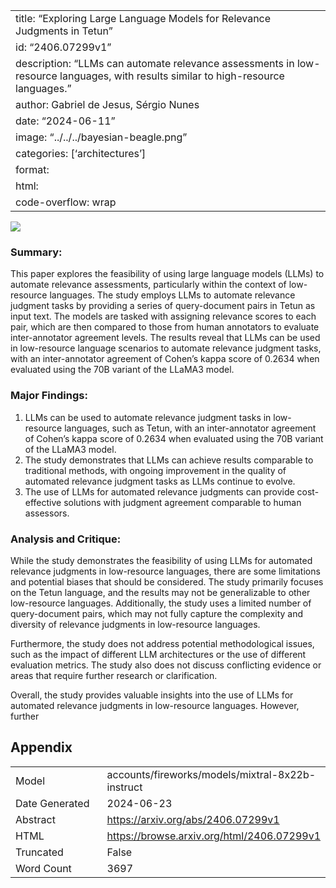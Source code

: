 
---
title: "Exploring Large Language Models for Relevance Judgments in Tetun"
id: "2406.07299v1"
description: "LLMs can automate relevance assessments in low-resource languages, with results similar to high-resource languages."
author: Gabriel de Jesus, Sérgio Nunes
date: "2024-06-11"
image: "../../../bayesian-beagle.png"
categories: ['architectures']
format:
  html:
    code-overflow: wrap
---

![](../../../bayesian-beagle.png)

### Summary:

This paper explores the feasibility of using large language models (LLMs) to automate relevance assessments, particularly within the context of low-resource languages. The study employs LLMs to automate relevance judgment tasks by providing a series of query-document pairs in Tetun as input text. The models are tasked with assigning relevance scores to each pair, which are then compared to those from human annotators to evaluate inter-annotator agreement levels. The results reveal that LLMs can be used in low-resource language scenarios to automate relevance judgment tasks, with an inter-annotator agreement of Cohen’s kappa score of 0.2634 when evaluated using the 70B variant of the LLaMA3 model.

### Major Findings:

1. LLMs can be used to automate relevance judgment tasks in low-resource languages, such as Tetun, with an inter-annotator agreement of Cohen’s kappa score of 0.2634 when evaluated using the 70B variant of the LLaMA3 model.
2. The study demonstrates that LLMs can achieve results comparable to traditional methods, with ongoing improvement in the quality of automated relevance judgment tasks as LLMs continue to evolve.
3. The use of LLMs for automated relevance judgments can provide cost-effective solutions with judgment agreement comparable to human assessors.

### Analysis and Critique:

While the study demonstrates the feasibility of using LLMs for automated relevance judgments in low-resource languages, there are some limitations and potential biases that should be considered. The study primarily focuses on the Tetun language, and the results may not be generalizable to other low-resource languages. Additionally, the study uses a limited number of query-document pairs, which may not fully capture the complexity and diversity of relevance judgments in low-resource languages.

Furthermore, the study does not address potential methodological issues, such as the impact of different LLM architectures or the use of different evaluation metrics. The study also does not discuss conflicting evidence or areas that require further research or clarification.

Overall, the study provides valuable insights into the use of LLMs for automated relevance judgments in low-resource languages. However, further

## Appendix

|          |          |
|----------|----------|
| Model     | accounts/fireworks/models/mixtral-8x22b-instruct       |
| Date Generated     | 2024-06-23       |
| Abstract | [https://arxiv.org/abs/2406.07299v1](https://arxiv.org/abs/2406.07299v1)        |
| HTML     | [https://browse.arxiv.org/html/2406.07299v1](https://browse.arxiv.org/html/2406.07299v1)       |
| Truncated       | False       |
| Word Count       | 3697       |